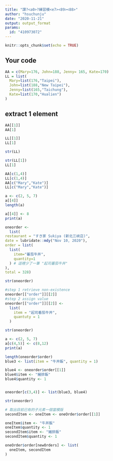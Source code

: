 ---
title: "課?<a0>?練習模<e7><89><88>"
author: "hsuchunju"
date: "2020-11-21"
output: output_format
params:
  id: "410973072"
---

```{r setup, include=FALSE}
knitr::opts_chunk$set(echo = TRUE)
```

## Your code

```{r}
AA = c(Mary=176, John=188, Jenny= 165, Kate=170)
LL = list(
  Mary=list(176,"Taipei"),
  John=list(188,"New Taipei"),
  Jenny=list(165,"Taichung"),
  Kate=list(170,"Hualien")
)
```


## extract 1 element

```{r}
AA[[1]]
AA[1]
```


```{r}
LL[[1]]
LL[1]
```

```{r}
str(LL)
```


```{r}
str(LL[1])
LL[1]
```
```{r}
AA[c(1,4)]
LL[c(1,4)]
AA[c("Mary","Kate")]
LL[c("Mary","Kate")]
```

```{r}
a <- c(2, 5, 7)
a[[4]]
length(a)
```
```{r}
a[[4]] <- 8
print(a)
```

```{r}
oneorder <- 
  list(
restaurant = "すき家 Sukiya (新北三峽店)",
date = lubridate::mdy("Nov 10, 2020"),
order = list(
  list(
    item="蕃茄牛丼",
    quantity=1
  ) # 這裡少了一筆 "起司蕃茄牛丼"
),
total = 328)
```

```{r}
str(oneorder)
```

```{r}
#step 1 retrieve non-existence
oneorder[["order"]][[2]]
#step 2 assign value
oneorder[["order"]][[2]] <- 
  list(
    item = "起司番茄牛丼",
    quantuty = 1
  )
```

```{r}
str(oneorder)
```

```{r}
a <- c(2, 5, 7)
a[c(4,5)] <- c(8,12)
print(a)
```

```{r}
length(oneorder$order)
blue3 <- list(item = "牛丼飯", quantity = 1)

blue4 <- oneorder$order[[1]]
blue4$item <- "豬排飯"
blue4$quantity <- 1


oneorder[c(3,4)] <- list(blue3, blue4)
```

```{r}
str(oneorder)
```

```{r}
# 取出目前已有的子元素一個當模版
secondItem <- oneItem <- oneOrder$order[[1]]

oneItem$item <- "牛丼飯"
oneItem$quantity <- 1
secondItem$item <- "豬排飯"
secondItem$quantity <- 1

oneOrder$order[newOrders] <- list(
  oneItem, secondItem
)
```

